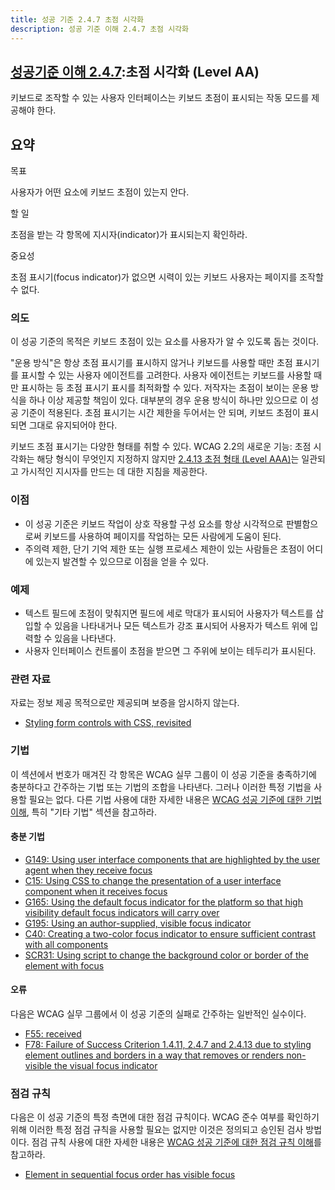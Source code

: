 ```yaml
---
title: 성공 기준 2.4.7 초점 시각화
description: 성공 기준 이해 2.4.7 초점 시각화
---
```



## [성공기준 이해 2.4.7](https://w3.org/TR/WCAG22#focus-visible):초점 시각화 (Level AA)

<Card title="성공 기준 (SC)"></Card>

키보드로 조작할 수 있는 사용자 인터페이스는 키보드 초점이 표시되는 작동 모드를 제공해야 한다.

## 요약


목표

사용자가 어떤 요소에 키보드 초점이 있는지 안다.

할 일

초점을 받는 각 항목에 지시자(indicator)가 표시되는지 확인하라.

중요성

초점 표시기(focus indicator)가 없으면 시력이 있는 키보드 사용자는 페이지를 조작할 수 없다.

### 의도

이 성공 기준의 목적은 키보드 초점이 있는 요소를 사용자가 알 수 있도록 돕는 것이다.

"운용 방식"은 항상 초점 표시기를 표시하지 않거나 키보드를 사용할 때만 초점 표시기를 표시할 수 있는 사용자 에이전트를 고려한다. 사용자 에이전트는 키보드를 사용할 때만 표시하는 등 초점 표시기 표시를 최적화할 수 있다. 저작자는 초점이 보이는 운용 방식을 하나 이상 제공할 책임이 있다. 대부분의 경우 운용 방식이 하나만 있으므로 이 성공 기준이 적용된다. 초점 표시기는 시간 제한을 두어서는 안 되며, 키보드 초점이 표시되면 그대로 유지되어야 한다.

키보드 초점 표시기는 다양한 형태를 취할 수 있다. WCAG 2.2의 새로운 기능: 초점 시각화는 해당 형식이 무엇인지 지정하지 않지만 [2.4.13 초점 형태 (Level AAA)](focus-appearance)는 일관되고 가시적인 지시자를 만드는 데 대한 지침을 제공한다.

### 이점

*   이 성공 기준은 키보드 작업이 상호 작용할 구성 요소를 항상 시각적으로 판별함으로써 키보드를 사용하여 페이지를 작업하는 모든 사람에게 도움이 된다.
*   주의력 제한, 단기 기억 제한 또는 실행 프로세스 제한이 있는 사람들은 초점이 어디에 있는지 발견할 수 있으므로 이점을 얻을 수 있다.

### 예제

*   텍스트 필드에 초점이 맞춰지면 필드에 세로 막대가 표시되어 사용자가 텍스트를 삽입할 수 있음을 나타내거나 모든 텍스트가 강조 표시되어 사용자가 텍스트 위에 입력할 수 있음을 나타낸다.
*   사용자 인터페이스 컨트롤이 초점을 받으면 그 주위에 보이는 테두리가 표시된다.

### 관련 자료

자료는 정보 제공 목적으로만 제공되며 보증을 암시하지 않는다.

*   [Styling form controls with CSS, revisited](http://www.456bereastreet.com/archive/200701/styling_form_controls_with_css_revisited/)

### 기법

이 섹션에서 번호가 매겨진 각 항목은 WCAG 실무 그룹이 이 성공 기준을 충족하기에 충분하다고 간주하는 기법 또는 기법의 조합을 나타낸다. 그러나 이러한 특정 기법을 사용할 필요는 없다. 다른 기법 사용에 대한 자세한 내용은 [WCAG 성공 기준에 대한 기법 이해](understanding-techniques), 특히 "기타 기법" 섹션을 참고하라.

#### 충분 기법

*   [G149: Using user interface components that are highlighted by the user agent when they receive focus](https://www.w3.org/WAI/WCAG22/Techniques/general/G149)
*   [C15: Using CSS to change the presentation of a user interface component when it receives focus](https://www.w3.org/WAI/WCAG22/Techniques/css/C15)
*   [G165: Using the default focus indicator for the platform so that high visibility default focus indicators will carry over](https://www.w3.org/WAI/WCAG22/Techniques/general/G165)
*   [G195: Using an author-supplied, visible focus indicator](https://www.w3.org/WAI/WCAG22/Techniques/general/G195)
*   [C40: Creating a two-color focus indicator to ensure sufficient contrast with all components](https://www.w3.org/WAI/WCAG22/Techniques/css/C40)
*   [SCR31: Using script to change the background color or border of the element with focus](https://www.w3.org/WAI/WCAG22/Techniques/client-side-script/SCR31)

#### 오류

다음은 WCAG 실무 그룹에서 이 성공 기준의 실패로 간주하는 일반적인 실수이다.

*   [F55: received](https://www.w3.org/WAI/WCAG22/Techniques/failures/F55)
*   [F78: Failure of Success Criterion 1.4.11, 2.4.7 and 2.4.13 due to styling element outlines and borders in a way that removes or renders non-visible the visual focus indicator](https://www.w3.org/WAI/WCAG22/Techniques/failures/F78)

### 점검 규칙

다음은 이 성공 기준의 특정 측면에 대한 점검 규칙이다. WCAG 준수 여부를 확인하기 위해 이러한 특정 점검 규칙을 사용할 필요는 없지만 이것은 정의되고 승인된 검사 방법이다. 점검 규칙 사용에 대한 자세한 내용은 [WCAG 성공 기준에 대한 점검 규칙 이해](understanding-act-rules.html)를 참고하라.

*   [Element in sequential focus order has visible focus](/WAI/standards-guidelines/act/rules/oj04fd/)

